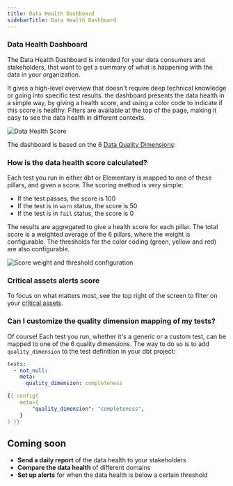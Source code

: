 ```yaml
---
title: Data Health Dashboard
sidebarTitle: Data Health Dashboard
---
```


<Snippet file="cloud/cloud-feature-tag.mdx" />

<Snippet file="cloud/features/data-health/data-health-intro.mdx" />

### Data Health Dashboard

The Data Health Dashboard is intended for your data consumers and stakeholders, that want to get a summary of what is happening with the data in your organization.

It gives a high-level overview that doesn't require deep technical knowledge or going into specific test results.
the dashboard presents the data health in a simple way, by giving a health score, and using a color code to indicate if this score is healthy.
Filters are available at the top of the page, making it easy to see the data health in different contexts.

<img src="https://res.cloudinary.com/dvmtceykh/image/upload/v1720701842/Data_Health_-_1280px_menu_included_pckgri.png" alt="Data Health Score" />

The dashboard is based on the 6 [Data Quality Dimensions](/cloud/features/collaboration-and-communication/data-quality-dimensions#data-quality-dimensions):

<Snippet file="cloud/features/data-health/data-quality-dimensions.mdx" />

### How is the data health score calculated?

Each test you run in either dbt or Elementary is mapped to one of these pillars, and given a score.
The scoring method is very simple:
- If the test passes, the score is 100
- If the test is in `warn` status, the score is 50
- If the test is in `fail` status, the score is 0

The results are aggregated to give a health score for each pillar.
The total score is a weighted average of the 6 pillars, where the weight is configurable.
The thresholds for the color coding (green, yellow and red) are also configurable.

<img src="https://res.cloudinary.com/dvmtceykh/image/upload/v1720528475/dfxb2atgfkxthpwlrjkv.png" alt="Score weight and threshold configuration" />

### Critical assets alerts score

To focus on what matters most, see the top right of the screen to filter on your [critical assets](/cloud/features/data-governance/critical_assets).

### Can I customize the quality dimension mapping of my tests?

Of course!
Each test you run, whether it's a generic or a custom test, can be mapped to one of the 6 quality dimensions.
The way to do so is to add `quality_dimension` to the test definition in your dbt project:

<CodeGroup>

```yml test
tests:
  - not_null:
    meta:
      quality_dimension: completeness
```

```yml test/model config block
{{ config(
    meta={
        "quality_dimension": "completeness",
    }
) }}
```

</CodeGroup>


## Coming soon

- **Send a daily report** of the data health to your stakeholders
- **Compare the data health** of different domains
- **Set up alerts** for when the data health is below a certain threshold
